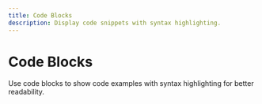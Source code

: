 ```yaml
---
title: Code Blocks
description: Display code snippets with syntax highlighting.
---
```


# Code Blocks

Use code blocks to show code examples with syntax highlighting for better readability.

